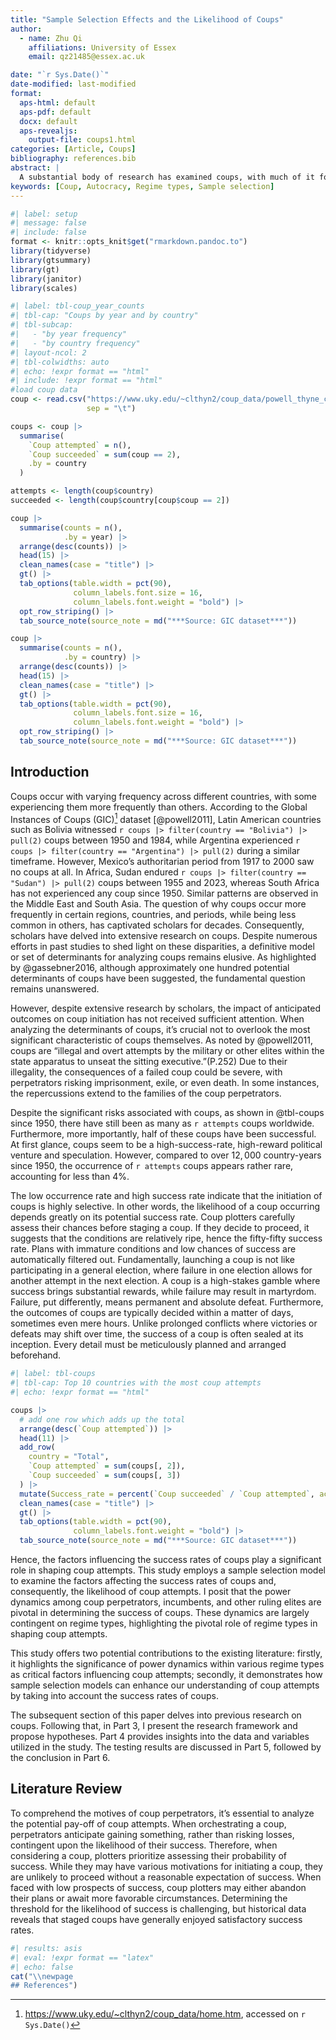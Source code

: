 ```yaml
---
title: "Sample Selection Effects and the Likelihood of Coups"
author:
  - name: Zhu Qi
    affiliations: University of Essex
    email: qz21485@essex.ac.uk

date: "`r Sys.Date()`"
date-modified: last-modified
format:
  aps-html: default
  aps-pdf: default
  docx: default
  aps-revealjs:
    output-file: coups1.html
categories: [Article, Coups]
bibliography: references.bib
abstract: |
  A substantial body of research has examined coups, with much of it focusing on the factors that lead to coup attempts. However, consensus remains elusive regarding why coups are more prevalent in certain countries while less so in others. Previous scholarship exploring the determinants of coup attempts has often overlooked the crucial aspect of coup success. Given the severe consequences of a failed coup, coup plotters are unlikely to proceed unless they perceive a high chance of success. Thus, the expected outcome of a coup—whether successful or unsuccessful—is not merely incidental but serves as a pivotal determinant of coup attempts. The decision to stage a coup is a self-selected variable contingent upon the anticipated success rate of coups. This study employs a sample selection model (specifically, a two-stage probit model) to elucidate why coups are more common in some autocratic countries but rare in others. I contend that coup attempts are largely shaped by the likelihood of coup success, which, in turn, hinges on the power dynamics between coup perpetrators and incumbents. These power dynamics are influenced by the regime type and their distinct responses to internal and external shocks.
keywords: [Coup, Autocracy, Regime types, Sample selection]
---
```


```r
#| label: setup
#| message: false
#| include: false
format <- knitr::opts_knit$get("rmarkdown.pandoc.to")
library(tidyverse)
library(gtsummary)
library(gt)
library(janitor)
library(scales)
```

```r
#| label: tbl-coup_year_counts
#| tbl-cap: "Coups by year and by country"
#| tbl-subcap:
#|   - "by year frequency"
#|   - "by country frequency"
#| layout-ncol: 2
#| tbl-colwidths: auto
#| echo: !expr format == "html"
#| include: !expr format == "html"
#load coup data
coup <- read.csv("https://www.uky.edu/~clthyn2/coup_data/powell_thyne_coups_final.txt",
                 sep = "\t")

coups <- coup |>
  summarise(
    `Coup attempted` = n(),
    `Coup succeeded` = sum(coup == 2),
    .by = country
  )

attempts <- length(coup$country)
succeeded <- length(coup$country[coup$coup == 2])

coup |> 
  summarise(counts = n(),
            .by = year) |> 
  arrange(desc(counts)) |> 
  head(15) |>
  clean_names(case = "title") |> 
  gt() |> 
  tab_options(table.width = pct(90),
              column_labels.font.size = 16,
              column_labels.font.weight = "bold") |>
  opt_row_striping() |>
  tab_source_note(source_note = md("***Source: GIC dataset***"))

coup |> 
  summarise(counts = n(),
            .by = country) |> 
  arrange(desc(counts)) |> 
  head(15) |>
  clean_names(case = "title") |> 
  gt() |> 
  tab_options(table.width = pct(90),
              column_labels.font.size = 16,
              column_labels.font.weight = "bold") |>
  opt_row_striping() |>
  tab_source_note(source_note = md("***Source: GIC dataset***"))
```

## Introduction

Coups occur with varying frequency across different countries, with some experiencing them more frequently than others.
According to the Global Instances of Coups (GIC)[^1] dataset [@powell2011], Latin American countries such as Bolivia witnessed `r coups |> filter(country == "Bolivia") |> pull(2)` coups between 1950 and 1984, while Argentina experienced `r coups |> filter(country == "Argentina") |> pull(2)` during a similar timeframe.
However, Mexico's authoritarian period from 1917 to 2000 saw no coups at all.
In Africa, Sudan endured `r coups |> filter(country == "Sudan") |> pull(2)` coups between 1955 and 2023, whereas South Africa has not experienced any coup since 1950.
Similar patterns are observed in the Middle East and South Asia. The question of why coups occur more frequently in certain regions, countries, and periods, while being less common in others, has captivated scholars for decades. Consequently, scholars have delved into extensive research on coups. Despite numerous efforts in past studies to shed light on these disparities, a definitive model or set of determinants for analyzing coups remains elusive. As highlighted by @gassebner2016, although approximately one hundred potential determinants of coups have been suggested, the fundamental question remains unanswered.

However, despite extensive research by scholars, the impact of anticipated outcomes on coup initiation has not received sufficient attention. When analyzing the determinants of coups, it's crucial not to overlook the most significant characteristic of coups themselves.
As noted by @powell2011, coups are "illegal and overt attempts by the military or other elites within the state apparatus to unseat the sitting executive."(P.252) Due to their illegality, the consequences of a failed coup could be severe, with perpetrators risking imprisonment, exile, or even death. In some instances, the repercussions extend to the families of the coup perpetrators. 

Despite the significant risks associated with coups, as shown in @tbl-coups since 1950, there have still been as many as `r attempts` coups worldwide. Furthermore, more importantly, half of these coups have been successful. At first glance, coups seem to be a high-success-rate, high-reward political venture and speculation. However, compared to over $12,000$ country-years since 1950, the occurrence of `r attempts` coups appears rather rare, accounting for less than $4\%$. 

The low occurrence rate and high success rate indicate that the initiation of coups is highly selective. In other words, the likelihood of a coup occurring depends greatly on its potential success rate. Coup plotters carefully assess their chances before staging a coup. If they decide to proceed, it suggests that the conditions are relatively ripe, hence the fifty-fifty success rate. Plans with immature conditions and low chances of success are automatically filtered out. Fundamentally, launching a coup is not like participating in a general election, where failure in one election allows for another attempt in the next election. A coup is a high-stakes gamble where success brings substantial rewards, while failure may result in martyrdom. Failure, put differently, means permanent and absolute defeat. Furthermore, the outcomes of coups are typically decided within a matter of days, sometimes even mere hours. Unlike prolonged conflicts where victories or defeats may shift over time, the success of a coup is often sealed at its inception. Every detail must be meticulously planned and arranged beforehand.

[^1]: <https://www.uky.edu/~clthyn2/coup_data/home.htm>, accessed on `r Sys.Date()`

```r
#| label: tbl-coups
#| tbl-cap: Top 10 countries with the most coup attempts
#| echo: !expr format == "html"

coups |>
  # add one row which adds up the total
  arrange(desc(`Coup attempted`)) |>
  head(11) |>
  add_row(
    country = "Total",
    `Coup attempted` = sum(coups[, 2]),
    `Coup succeeded` = sum(coups[, 3])
  ) |>
  mutate(Success_rate = percent(`Coup succeeded` / `Coup attempted`, accuracy = 0.1)) |>
  clean_names(case = "title") |> 
  gt() |>
  tab_options(table.width = pct(90),
              column_labels.font.weight = "bold") |> 
  tab_source_note(source_note = md("***Source: GIC dataset***")) 
```
Hence, the factors influencing the success rates of coups play a significant role in shaping coup attempts. This study employs a sample selection model to examine the factors affecting the success rates of coups and, consequently, the likelihood of coup attempts. I posit that the power dynamics among coup perpetrators, incumbents, and other ruling elites are pivotal in determining the success of coups. These dynamics are largely contingent on regime types, highlighting the pivotal role of regime types in shaping coup attempts.

This study offers two potential contributions to the existing literature: firstly, it highlights the significance of power dynamics within various regime types as critical factors influencing coup attempts; secondly, it demonstrates how sample selection models can enhance our understanding of coup attempts by taking into account the success rates of coups.

The subsequent section of this paper delves into previous research on coups. Following that, in Part 3, I present the research framework and propose hypotheses. Part 4 provides insights into the data and variables utilized in the study. The testing results are discussed in Part 5, followed by the conclusion in Part 6.


## Literature Review

To comprehend the motives of coup perpetrators, it's essential to analyze the potential pay-off of coup attempts.
When orchestrating a coup, perpetrators anticipate gaining something, rather than risking losses, contingent upon the likelihood of their success.
Therefore, when considering a coup, plotters prioritize assessing their probability of success.
While they may have various motivations for initiating a coup, they are unlikely to proceed without a reasonable expectation of success.
When faced with low prospects of success, coup plotters may either abandon their plans or await more favorable circumstances.
Determining the threshold for the likelihood of success is challenging, but historical data reveals that staged coups have generally enjoyed satisfactory success rates.

```r
#| results: asis
#| eval: !expr format == "latex"
#| echo: false
cat("\\newpage
## References")
```
